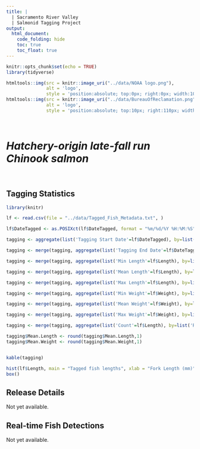 ```yaml
---
title: |
  | Sacramento River Valley 
  | Salmonid Tagging Project
output:
  html_document:
    code_folding: hide
    toc: true
    toc_float: true
---
```

```r
knitr::opts_chunk$set(echo = TRUE)
library(tidyverse)
```

```r
htmltools::img(src = knitr::image_uri("../data/NOAA logo.png"), 
               alt = 'logo', 
               style = 'position:absolute; top:0px; right:0px; width:100px;')
htmltools::img(src = knitr::image_uri("../data/BureauOfReclamation.png"), 
               alt = 'logo', 
               style = 'position:absolute; top:10px; right:110px; width:200px;')
```

<br/>


# *Hatchery-origin late-fall run Chinook salmon*

<br/>

## Tagging Statistics
``` r

library(knitr)

lf <- read.csv(file = "../data/Tagged_Fish_Metadata.txt", )

lf$DateTagged <- as.POSIXct(lf$DateTagged, format = "%m/%d/%Y %H:%M:%S")

tagging <- aggregate(list('Tagging Start Date'=lf$DateTagged), by=list('Release Group' = lf$Rel_group), FUN=head,1)

tagging <- merge(tagging, aggregate(list('Tagging End Date'=lf$DateTagged), by=list('Release Group' = lf$Rel_group), FUN=tail,1), by='Release Group')

tagging <- merge(tagging, aggregate(list('Min Length'=lf$Length), by=list('Release Group' = lf$Rel_group), FUN=min), by='Release Group')

tagging <- merge(tagging, aggregate(list('Mean Length'=lf$Length), by=list('Release Group' = lf$Rel_group), FUN=mean), by='Release Group')

tagging <- merge(tagging, aggregate(list('Max Length'=lf$Length), by=list('Release Group' = lf$Rel_group), FUN=max), by='Release Group')

tagging <- merge(tagging, aggregate(list('Min Weight'=lf$Weight), by=list('Release Group' = lf$Rel_group), FUN=min), by='Release Group')

tagging <- merge(tagging, aggregate(list('Mean Weight'=lf$Weight), by=list('Release Group' = lf$Rel_group), FUN=mean), by='Release Group')

tagging <- merge(tagging, aggregate(list('Max Weight'=lf$Weight), by=list('Release Group' = lf$Rel_group), FUN=max), by='Release Group')

tagging <- merge(tagging, aggregate(list('Count'=lf$Length), by=list('Release Group' = lf$Rel_group), FUN=length), by='Release Group')

tagging$Mean.Length <- round(tagging$Mean.Length,1)
tagging$Mean.Weight <- round(tagging$Mean.Weight,1)


kable(tagging)

````
```r

hist(lf$Length, main = "Tagged fish lengths", xlab = "Fork Length (mm)", ylab = "Count")
box()

```

## Release Details

Not yet available.

## Real-time Fish Detections

Not yet available.
